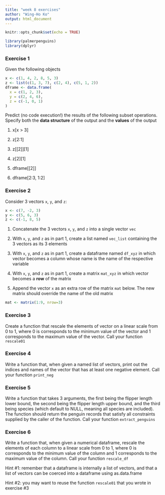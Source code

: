 ```yaml
---
title: "week 8 exercises"
author: "Wing-Ho Ko"
output: html_document
---
```


```r
knitr::opts_chunk$set(echo = TRUE)
```

```r
library(palmerpenguins)
library(dplyr)
```


### Exercise 1

Given the following objects

```r
x <- c(1, 4, 2, 8, 5, 3)
z <- list(c(1, 3, 7), c(2, 4), c(5, 1, 2))
dframe <- data.frame(
  x = c(1, 2, 3),
  y = c(2, 4, 6),
  z = c(-1, 0, 1)
)
```

Predict (no code execution!) the results of the following subset operations. Specify both the **data structure** of the output and the **values** of the output

1. x[x > 3]

2. z[2:1]

3. z[[2]][1]

4. z[2][1]

5. dframe[[2]]

6. dframe[2:3, 1:2]


### Exercise 2

Consider 3 vectors `x`, `y`, and `z`:

```r
x <- c(7, -2, 3)
y <- c(5, 6, 3)
z <- c(-1, 8, 5)
```

1. Concatenate the 3 vectors `x`, `y`, and `z` into a single vector `vec`

2. With `x`, `y`, and `z` as in part 1, create a list named `vec_list` containing the 3 vectors as its 3 elements

3.  With `x`, `y`, and `z` as in part 1, create a dataframe named `df_xyz` in which vector becomes a column whose name is the name of the respective variable

4.  With `x`, `y`, and `z` as in part 1, create a matrix `mat_xyz` in which vector becomes a **row** of the matrix

5. Append the vector `x` as an extra row of the matrix `mat` below. The new matrix should override the name of the old matrix

```r
mat <- matrix(1:9, nrow=3)
```


### Exercise 3

Create a function that rescale the elements of vector on a linear scale from 0 to 1, where 0 is corresponds to the minimum value of the vector and 1 corresponds to the maximum value of the vector. Call your function `rescale01`


### Exercise 4

Write a function that, when given a named list of vectors, print out the indices and names of the vector that has at least one negative element. Call your function `print_neg`


### Exercise 5

Write a function that takes 3 arguments, the first being the flipper length lower bound, the second being the flipper length upper bound, and the third being species (which default to NULL, meaning all species are included). The function should return the penguin records that satisfy all constraints supplied by the caller of the function. Call your function `extract_penguins`


### Exercise 6

Write a function that, when given a numerical dataframe, rescale the elements of each column to a linear scale from 0 to 1, where 0 is corresponds to the minimum value of the column and 1 corresponds to the maximum value of the column. Call your function `rescale_df`

Hint #1: remember that a dataframe is internally a list of vectors, and that a list of vectors can be coerced into a dataframe using as.data.frame

Hint #2: you may want to reuse the function `rescale01` that you wrote in exercise #3
